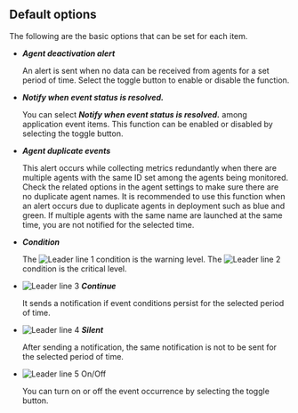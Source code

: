 ## Default options

The following are the basic options that can be set for each item.

-   **_Agent deactivation alert_**

    An alert is sent when no data can be received from agents for a set period of time. Select the toggle button to enable or disable the function.

-   **_Notify when event status is resolved._**

    You can select **_Notify when event status is resolved._** among application event items. This function can be enabled or disabled by selecting the toggle button.

-   **_Agent duplicate events_**

    This alert occurs while collecting metrics redundantly when there are multiple agents with the same ID set among the agents being monitored. Check the related options in the agent settings to make sure there are no duplicate agent names. It is recommended to use this function when an alert occurs due to duplicate agents in deployment such as blue and green. If multiple agents with the same name are launched at the same time, you are not notified for the selected time.

-   **_Condition_**

    The ![Leader line 1](/img/number-01.png) condition is the <span class='slow'>warning</span> level. The ![Leader line 2](/img/number-02.png) condition is the <span class='vslow'>critical</span> level.

-   ![Leader line 3](/img/number-03.png) **_Continue_**

    It sends a notification if event conditions persist for the selected period of time.

-   ![Leader line 4](/img/number-04.png) **_Silent_**

    After sending a notification, the same notification is not to be sent for the selected period of time.

-   ![Leader line 5](/img/number-05.png) On/Off

    You can turn on or off the event occurrence by selecting the toggle button. 
